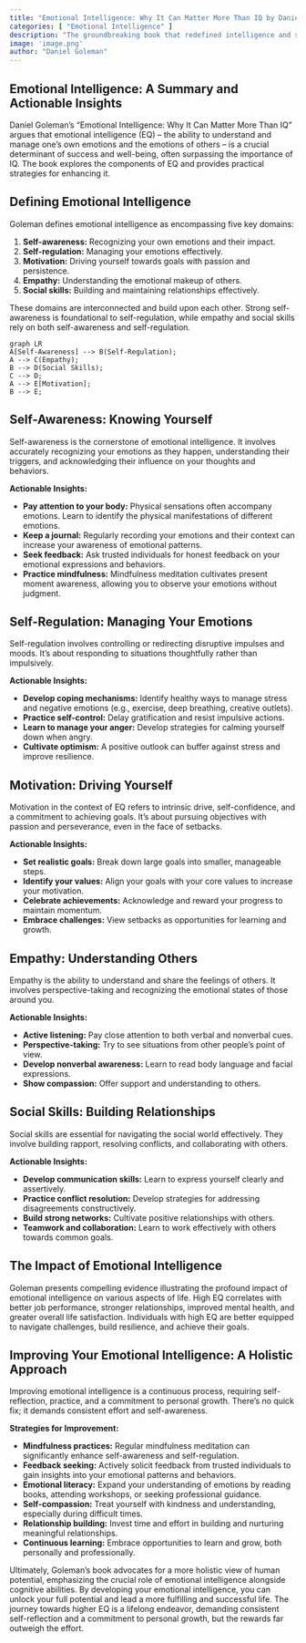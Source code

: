 ```yaml
---
title: "Emotional Intelligence: Why It Can Matter More Than IQ by Daniel Goleman"
categories: [ "Emotional Intelligence" ]
description: "The groundbreaking book that redefined intelligence and success"
image: 'image.png'
author: "Daniel Goleman"
---
```

## Emotional Intelligence: A Summary and Actionable Insights

Daniel Goleman's "Emotional Intelligence: Why It Can Matter More Than IQ" argues that emotional intelligence (EQ) – the ability to understand and manage one's own emotions and the emotions of others – is a crucial determinant of success and well-being, often surpassing the importance of IQ.  The book explores the components of EQ and provides practical strategies for enhancing it.


## Defining Emotional Intelligence

Goleman defines emotional intelligence as encompassing five key domains:

1. **Self-awareness:** Recognizing your own emotions and their impact.
2. **Self-regulation:** Managing your emotions effectively.
3. **Motivation:**  Driving yourself towards goals with passion and persistence.
4. **Empathy:** Understanding the emotional makeup of others.
5. **Social skills:**  Building and maintaining relationships effectively.


These domains are interconnected and build upon each other.  Strong self-awareness is foundational to self-regulation, while empathy and social skills rely on both self-awareness and self-regulation.

```mermaid
graph LR
A[Self-Awareness] --> B(Self-Regulation);
A --> C(Empathy);
B --> D(Social Skills);
C --> D;
A --> E[Motivation];
B --> E;
```

## Self-Awareness: Knowing Yourself

Self-awareness is the cornerstone of emotional intelligence.  It involves accurately recognizing your emotions as they happen, understanding their triggers, and acknowledging their influence on your thoughts and behaviors.

**Actionable Insights:**

* **Pay attention to your body:** Physical sensations often accompany emotions.  Learn to identify the physical manifestations of different emotions.
* **Keep a journal:** Regularly recording your emotions and their context can increase your awareness of emotional patterns.
* **Seek feedback:** Ask trusted individuals for honest feedback on your emotional expressions and behaviors.
* **Practice mindfulness:** Mindfulness meditation cultivates present moment awareness, allowing you to observe your emotions without judgment.


## Self-Regulation: Managing Your Emotions

Self-regulation involves controlling or redirecting disruptive impulses and moods.  It's about responding to situations thoughtfully rather than impulsively.

**Actionable Insights:**

* **Develop coping mechanisms:** Identify healthy ways to manage stress and negative emotions (e.g., exercise, deep breathing, creative outlets).
* **Practice self-control:**  Delay gratification and resist impulsive actions.
* **Learn to manage your anger:**  Develop strategies for calming yourself down when angry.
* **Cultivate optimism:**  A positive outlook can buffer against stress and improve resilience.


## Motivation: Driving Yourself

Motivation in the context of EQ refers to intrinsic drive, self-confidence, and a commitment to achieving goals.  It's about pursuing objectives with passion and perseverance, even in the face of setbacks.

**Actionable Insights:**

* **Set realistic goals:** Break down large goals into smaller, manageable steps.
* **Identify your values:**  Align your goals with your core values to increase your motivation.
* **Celebrate achievements:** Acknowledge and reward your progress to maintain momentum.
* **Embrace challenges:**  View setbacks as opportunities for learning and growth.


## Empathy: Understanding Others

Empathy is the ability to understand and share the feelings of others. It involves perspective-taking and recognizing the emotional states of those around you.

**Actionable Insights:**

* **Active listening:** Pay close attention to both verbal and nonverbal cues.
* **Perspective-taking:**  Try to see situations from other people's point of view.
* **Develop nonverbal awareness:**  Learn to read body language and facial expressions.
* **Show compassion:** Offer support and understanding to others.


## Social Skills: Building Relationships

Social skills are essential for navigating the social world effectively.  They involve building rapport, resolving conflicts, and collaborating with others.

**Actionable Insights:**

* **Develop communication skills:** Learn to express yourself clearly and assertively.
* **Practice conflict resolution:**  Develop strategies for addressing disagreements constructively.
* **Build strong networks:**  Cultivate positive relationships with others.
* **Teamwork and collaboration:**  Learn to work effectively with others towards common goals.


## The Impact of Emotional Intelligence

Goleman presents compelling evidence illustrating the profound impact of emotional intelligence on various aspects of life.  High EQ correlates with better job performance, stronger relationships, improved mental health, and greater overall life satisfaction.  Individuals with high EQ are better equipped to navigate challenges, build resilience, and achieve their goals.


##  Improving Your Emotional Intelligence: A Holistic Approach

Improving emotional intelligence is a continuous process, requiring self-reflection, practice, and a commitment to personal growth.  There's no quick fix; it demands consistent effort and self-awareness.

**Strategies for Improvement:**

* **Mindfulness practices:** Regular mindfulness meditation can significantly enhance self-awareness and self-regulation.
* **Feedback seeking:** Actively solicit feedback from trusted individuals to gain insights into your emotional patterns and behaviors.
* **Emotional literacy:** Expand your understanding of emotions by reading books, attending workshops, or seeking professional guidance.
* **Self-compassion:** Treat yourself with kindness and understanding, especially during difficult times.
* **Relationship building:**  Invest time and effort in building and nurturing meaningful relationships.
* **Continuous learning:**  Embrace opportunities to learn and grow, both personally and professionally.


Ultimately, Goleman's book advocates for a more holistic view of human potential, emphasizing the crucial role of emotional intelligence alongside cognitive abilities.  By developing your emotional intelligence, you can unlock your full potential and lead a more fulfilling and successful life. The journey towards higher EQ is a lifelong endeavor, demanding consistent self-reflection and a commitment to personal growth, but the rewards far outweigh the effort.

